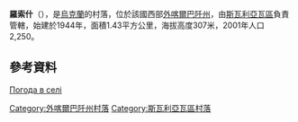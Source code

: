 {{coord|48|29|48|N|23|8|34|E|scale:100000|display=title}}

'''羅索什'''（{{lang-uk|Росош}}），是[[烏克蘭|烏克蘭]]的村落，位於該國西部[[外喀爾巴阡州|外喀爾巴阡州]]，由[[斯瓦利亞瓦區|斯瓦利亞瓦區]]負責管轄，始建於1944年，面積1.43平方公里，海拔高度307米，2001年人口2,250。

==參考資料==
[http://weather.in.ua/ua/zakarpatskaja/22771 Погода в селі ] {{Wayback|url=http://weather.in.ua/ua/zakarpatskaja/22771 |date=20160305103322 }}

{{DEFAULTSORT:Росош}}

[[Category:外喀爾巴阡州村落|Category:外喀爾巴阡州村落]]
[[Category:斯瓦利亞瓦區村落|Category:斯瓦利亞瓦區村落]]


{{Zakarpattia-geo-stub}}